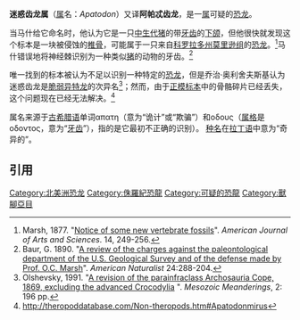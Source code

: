 {{automatic taxobox
| taxon=Apatodon
| fossil_range = 晚[[侏罗纪|侏罗纪]], {{fossil range|145}}
| image_width = 300px
| authority = [[Othniel_Charles_Marsh|Marsh]], 1877
| type_species = '''奇异迷惑齿龙''<br />Apatodon mirus'''''
| type_species_authority = Marsh, 1877 
}}

'''迷惑齿龙属'''（[[属|属]]名：''Apatodon''）又译'''阿帕忒齿龙'''，是一[[属|属]]可疑的[[恐龙|恐龙]]。

当马什给它命名时，他认为它是一只[[中生代|中生代]][[猪|猪]]的带[[牙齿|牙齿]]的[[下颌|下颌]]，但他很快就发现这个标本是一块被侵蚀的[[椎骨|椎骨]]，可能属于一只来自[[科罗拉多州|科罗拉多州]]{{link-en|花园公园|Garden Park}}[[莫里逊组|莫里逊组]]的[[恐龙|恐龙]]。<ref>Marsh, 1877. "[https://zenodo.org/record/2429857#.XxVSxigzbct Notice of some new vertebrate fossils]". ''American Journal of Arts and Sciences''. 14, 249-256.</ref>马什错误地将神经棘识别为一种类似[[猪|猪]]的动物的牙齿。<ref>Baur, G. 1890. "[https://www.journals.uchicago.edu/doi/pdfplus/10.1086/275106 A review of the charges against the paleontological department of the U.S. Geological Survey and of the defense made by Prof. O.C. Marsh]". ''American Naturalist'' 24:288-204.
</ref>

唯一找到的标本被认为不足以识别一种特定的[[恐龙|恐龙]]，但是乔治·奥利舍夫斯基认为迷惑齿龙是[[脆弱异特龙|脆弱异特龙]]的次异名<ref>Olshevsky, 1991. "[http://www.miketaylor.org.uk/tmp/Olshevsky_1991_A_revision_of_the_parainfraclass_Archosauria_Cope_1869_excluding_the_advanced_Crocodylia.pdf A revision of the parainfraclass Archosauria Cope, 1869, excluding the advanced Crocodylia] {{Wayback|url=http://www.miketaylor.org.uk/tmp/Olshevsky_1991_A_revision_of_the_parainfraclass_Archosauria_Cope_1869_excluding_the_advanced_Crocodylia.pdf |date=20180819050626 }}". ''Mesozoic Meanderings'', 2: 196 pp.</ref>；然而，由于[[正模标本|正模标本]]中的骨骼碎片已经丢失，这个问题现在已经无法解决。<ref>http://theropoddatabase.com/Non-theropods.htm#Apatodonmirus</ref>

属名来源于[[古希腊语|古希腊语]]单词απατη（意为“诡计”或“欺骗”）和οδους（[[属格|属格]]是οδοντος，意为“[[牙齿|牙齿]]”），指的是它最初不正确的识别）。 [[种名|种名]]在[[拉丁语|拉丁语]]中意为“奇异的”。

==引用==
{{Reflist}}
{{Taxonbar|from=Q3766429}}

[[Category:北美洲恐龙|Category:北美洲恐龙]]
[[Category:侏羅紀恐龍|Category:侏羅紀恐龍]]
[[Category:可疑的恐龍|Category:可疑的恐龍]]
[[Category:獸腳亞目|Category:獸腳亞目]]